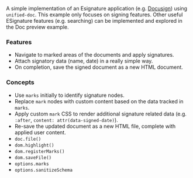 

<SourceCode source="examples/esignature" />

A simple implementation of an Esignature application (e.g. [Docusign][]) using `unified-doc`.  This example only focuses on signing features. Other useful ESignature features (e.g. searching) can be implemented and explored in the <Link to="/examples/doc-preview">Doc preview</Link> example.

### Features
- Navigate to marked areas of the documents and apply signatures.
- Attach signatory data (name, date) in a really simple way.
- On completion, save the signed document as a new HTML document.

### Concepts
- Use `marks` initially to identify signature nodes.
- Replace `mark` nodes with custom content based on the data tracked in `marks`.
- Apply custom `mark` CSS to render additional signature related data (e.g. `:after`, `content: attr(data-signed-date)`).
- Re-save the updated document as a new HTML file, complete with applied user content.
- `doc.file()`
- `dom.highlight()`
- `dom.registerMarks()`
- `dom.saveFile()`
- `options.marks`
- `options.sanitizeSchema`

<ESignatureExample />

<!-- Definitions -->
[docusign]: https://www.docusign.com/
